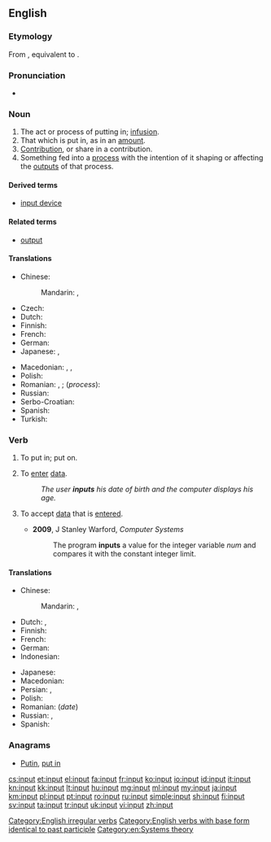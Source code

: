 ==English==
{{wikipedia}}

===Etymology===
From {{etyl|enm|en}} {{term|inputten|lang=enm}}, equivalent to {{prefix|in|put|lang=en|nocat=1}}.

===Pronunciation===
* {{IPA|/ˈɪnpʊt/|lang=en}}

===Noun===
{{en-noun}}

# The act or process of putting in; [[infusion]].
# That which is put in, as in an [[amount]].
# [[contribution|Contribution]], or share in a contribution.
# Something fed into a [[process]] with the intention of it shaping or affecting the [[outputs]] of that process.

====Derived terms====
* [[input device]]

====Related terms====
* [[output]]

====Translations====
{{trans-top|something fed into a process}}
* Chinese:
*: Mandarin: {{t+|cmn|輸入|sc=Hani}}, {{t+|cmn|输入|tr=shūrù|sc=Hani}}
* Czech: {{t+|cs|vstup|m}}
* Dutch: {{t+|nl|invoer}}
* Finnish: {{t+|fi|syöte}}
* French: {{t+|fr|entrée|f}}
* German: {{t+|de|Eingabe|f}}
* Japanese: {{t+|ja|入力|tr=にゅうりょく, nyūryoku}}, {{t+|ja|インプット|tr=inputto}}
{{trans-mid}}
* Macedonian: {{t|mk|внос|m|tr=vnos}}, {{t|mk|влез|m|tr=vlez}}, {{t|mk|вложување|n|tr=vložúvanje}}
* Polish: {{t+|pl|wkład}}
* Romanian: {{t+|ro|intrare|f}}, {{t|ro|intrări|f-p}}; (''process''): {{t+|ro|alimentare|f}}
* Russian: {{t+|ru|ввод|m|tr=vvod}}
* Serbo-Croatian: {{t+|sh|unos}}
* Spanish: {{t+|es|insumo|m}}
* Turkish: {{t+|tr|girdi}}
{{trans-bottom}}

===Verb===
{{en-verb|inputs|inputting|'''input''' or '''[[inputted]]'''}}

# {{context|transitive|lang=en}} To put in; put on.
# {{context|transitive|lang=en}} To [[enter#Verb|enter]] [[data]].
#: ''The user '''inputs''' his date of birth and the computer displays his age.''
# {{context|transitive|lang=en}} To accept [[data]] that is [[enter]]ed.
#* '''2009''', J Stanley Warford, ''Computer Systems''
#*: The program '''inputs''' a value for the integer variable ''num'' and compares it with the constant integer limit.

====Translations====
{{trans-top|to enter data}}
* Chinese:
*: Mandarin: {{t+|cmn|輸入|sc=Hani}}, {{t+|cmn|输入|tr=shūrù|sc=Hani}}
* Dutch: {{t|nl|ingeven}}, {{t+|nl|invoeren}}
* Finnish: {{t+|fi|syöttää}}
* French: {{t+|fr|rentrer}}
* German: {{t+|de|eingeben}}
* Indonesian: {{t+|id|masuk|alt=memasukkan}}
{{trans-mid}}
* Japanese: {{t+|ja|入力|alt=入力する|tr=にゅうりょくする, nyūryoku-suru}}
* Macedonian: {{t|mk|внeсува|tr=vnésuva}}
* Persian: {{t+|fa|درونداد}}, {{t|fa|دروندادن}}
* Polish: {{t|pl|wprowadzać dane}}
* Romanian: {{t+|ro|introduce}} (''date'')
* Russian: {{t+|ru|вводить|impf|tr=vvodít'}}, {{t+|ru|ввести|pf|tr=vvestí}}
* Spanish: {{t+|es|introducir}}
{{trans-bottom}}

===Anagrams===
* [[Putin#English|Putin]], [[put in#English|put in]]

[[Category:English irregular verbs]]
[[Category:English verbs with base form identical to past participle]]
[[Category:en:Systems theory]]

[[cs:input]]
[[et:input]]
[[el:input]]
[[fa:input]]
[[fr:input]]
[[ko:input]]
[[io:input]]
[[id:input]]
[[it:input]]
[[kn:input]]
[[kk:input]]
[[lt:input]]
[[hu:input]]
[[mg:input]]
[[ml:input]]
[[my:input]]
[[ja:input]]
[[km:input]]
[[pl:input]]
[[pt:input]]
[[ro:input]]
[[ru:input]]
[[simple:input]]
[[sh:input]]
[[fi:input]]
[[sv:input]]
[[ta:input]]
[[tr:input]]
[[uk:input]]
[[vi:input]]
[[zh:input]]